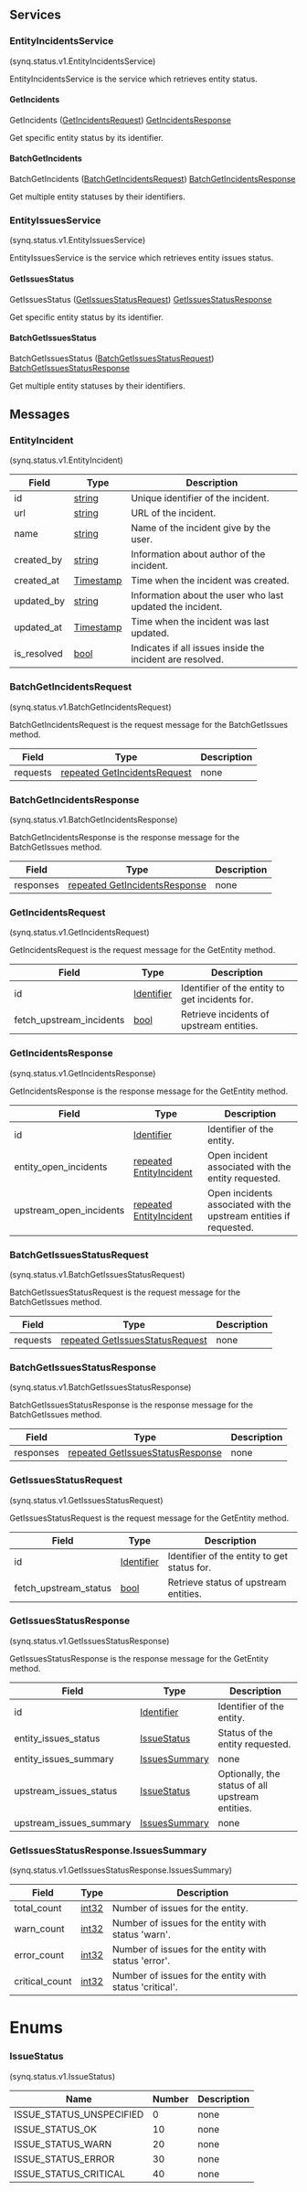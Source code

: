 ## Services


 

 

### EntityIncidentsService 
(synq.status.v1.EntityIncidentsService)

EntityIncidentsService is the service which retrieves entity status.

#### GetIncidents

GetIncidents ([GetIncidentsRequest](#getincidentsrequest)) [GetIncidentsResponse](#getincidentsresponse)

Get specific entity status by its identifier.

#### BatchGetIncidents

BatchGetIncidents ([BatchGetIncidentsRequest](#batchgetincidentsrequest)) [BatchGetIncidentsResponse](#batchgetincidentsresponse)

Get multiple entity statuses by their identifiers.

 
 

### EntityIssuesService 
(synq.status.v1.EntityIssuesService)

EntityIssuesService is the service which retrieves entity issues status.

#### GetIssuesStatus

GetIssuesStatus ([GetIssuesStatusRequest](#getissuesstatusrequest)) [GetIssuesStatusResponse](#getissuesstatusresponse)

Get specific entity status by its identifier.

#### BatchGetIssuesStatus

BatchGetIssuesStatus ([BatchGetIssuesStatusRequest](#batchgetissuesstatusrequest)) [BatchGetIssuesStatusResponse](#batchgetissuesstatusresponse)

Get multiple entity statuses by their identifiers.

 
 
 

## Messages 



### EntityIncident

(synq.status.v1.EntityIncident)




| Field | Type | Description |
| ----- | ---- | ----------- |
| id | [ string](#string) | Unique identifier of the incident. |
| url | [ string](#string) | URL of the incident. |
| name | [ string](#string) | Name of the incident give by the user. |
| created_by | [ string](#string) | Information about author of the incident. |
| created_at | [ Timestamp](#timestamp) | Time when the incident was created. |
| updated_by | [ string](#string) | Information about the user who last updated the incident. |
| updated_at | [ Timestamp](#timestamp) | Time when the incident was last updated. |
| is_resolved | [ bool](#bool) | Indicates if all issues inside the incident are resolved. |
 
 









### BatchGetIncidentsRequest

(synq.status.v1.BatchGetIncidentsRequest)

BatchGetIncidentsRequest is the request message for the BatchGetIssues method.


| Field | Type | Description |
| ----- | ---- | ----------- |
| requests | [repeated GetIncidentsRequest](#getincidentsrequest) | none |
 
 



### BatchGetIncidentsResponse

(synq.status.v1.BatchGetIncidentsResponse)

BatchGetIncidentsResponse is the response message for the BatchGetIssues method.


| Field | Type | Description |
| ----- | ---- | ----------- |
| responses | [repeated GetIncidentsResponse](#getincidentsresponse) | none |
 
 



### GetIncidentsRequest

(synq.status.v1.GetIncidentsRequest)

GetIncidentsRequest is the request message for the GetEntity method.


| Field | Type | Description |
| ----- | ---- | ----------- |
| id | [ Identifier](#identifier) | Identifier of the entity to get incidents for. |
| fetch_upstream_incidents | [ bool](#bool) | Retrieve incidents of upstream entities. |
 
 



### GetIncidentsResponse

(synq.status.v1.GetIncidentsResponse)

GetIncidentsResponse is the response message for the GetEntity method.


| Field | Type | Description |
| ----- | ---- | ----------- |
| id | [ Identifier](#identifier) | Identifier of the entity. |
| entity_open_incidents | [repeated EntityIncident](#entityincident) | Open incident associated with the entity requested. |
| upstream_open_incidents | [repeated EntityIncident](#entityincident) | Open incidents associated with the upstream entities if requested. |
 
 






### BatchGetIssuesStatusRequest

(synq.status.v1.BatchGetIssuesStatusRequest)

BatchGetIssuesStatusRequest is the request message for the BatchGetIssues method.


| Field | Type | Description |
| ----- | ---- | ----------- |
| requests | [repeated GetIssuesStatusRequest](#getissuesstatusrequest) | none |
 
 



### BatchGetIssuesStatusResponse

(synq.status.v1.BatchGetIssuesStatusResponse)

BatchGetIssuesStatusResponse is the response message for the BatchGetIssues method.


| Field | Type | Description |
| ----- | ---- | ----------- |
| responses | [repeated GetIssuesStatusResponse](#getissuesstatusresponse) | none |
 
 



### GetIssuesStatusRequest

(synq.status.v1.GetIssuesStatusRequest)

GetIssuesStatusRequest is the request message for the GetEntity method.


| Field | Type | Description |
| ----- | ---- | ----------- |
| id | [ Identifier](#identifier) | Identifier of the entity to get status for. |
| fetch_upstream_status | [ bool](#bool) | Retrieve status of upstream entities. |
 
 



### GetIssuesStatusResponse

(synq.status.v1.GetIssuesStatusResponse)

GetIssuesStatusResponse is the response message for the GetEntity method.


| Field | Type | Description |
| ----- | ---- | ----------- |
| id | [ Identifier](#identifier) | Identifier of the entity. |
| entity_issues_status | [ IssueStatus](#issuestatus) | Status of the entity requested. |
| entity_issues_summary | [ IssuesSummary](#issuessummary) | none |
| upstream_issues_status | [ IssueStatus](#issuestatus) | Optionally, the status of all upstream entities. |
| upstream_issues_summary | [ IssuesSummary](#issuessummary) | none |
 
 



### GetIssuesStatusResponse.IssuesSummary

(synq.status.v1.GetIssuesStatusResponse.IssuesSummary)




| Field | Type | Description |
| ----- | ---- | ----------- |
| total_count | [ int32](#int32) | Number of issues for the entity. |
| warn_count | [ int32](#int32) | Number of issues for the entity with status 'warn'. |
| error_count | [ int32](#int32) | Number of issues for the entity with status 'error'. |
| critical_count | [ int32](#int32) | Number of issues for the entity with status 'critical'. |
 
 






# Enums





### IssueStatus

(synq.status.v1.IssueStatus)



| Name | Number | Description |
| ---- | ------ | ----------- |
| ISSUE_STATUS_UNSPECIFIED | 0 | none |
| ISSUE_STATUS_OK | 10 | none |
| ISSUE_STATUS_WARN | 20 | none |
| ISSUE_STATUS_ERROR | 30 | none |
| ISSUE_STATUS_CRITICAL | 40 | none |







